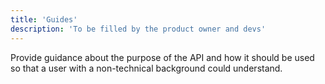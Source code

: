 ```yaml
---
title: 'Guides'
description: 'To be filled by the product owner and devs'
---
```


<Info>
  Provide guidance about the purpose of the API and how it should be used so that a user with 
  a non-technical background could understand.
</Info>
